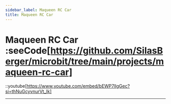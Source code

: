 ```yaml
---
sidebar_label: Maqueen RC Car
title: Maqueen RC Car
---
```


# Maqueen RC Car :seeCode[https://github.com/SilasBerger/microbit/tree/main/projects/maqueen-rc-car]
::youtube[https://www.youtube.com/embed/bEWP7llgGec?si=thNuGcyvnurVt_Ik]

---

